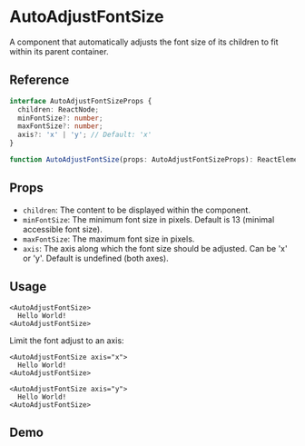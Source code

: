 
<Meta title="Components / AutoAdjustFontSize" />

# AutoAdjustFontSize

A component that automatically adjusts the font size of its children to fit within its parent
container.

## Reference

```ts
interface AutoAdjustFontSizeProps {
  children: ReactNode;
  minFontSize?: number;
  maxFontSize?: number;
  axis?: 'x' | 'y'; // Default: 'x'
}

function AutoAdjustFontSize(props: AutoAdjustFontSizeProps): ReactElement;
```

## Props

- `children`: The content to be displayed within the component.
- `minFontSize`: The minimum font size in pixels. Default is 13 (minimal accessible font size).
- `maxFontSize`: The maximum font size in pixels.
- `axis`: The axis along which the font size should be adjusted. Can be 'x' or 'y'. Default is
  undefined (both axes).

## Usage

```tsx
<AutoAdjustFontSize>
  Hello World!
<AutoAdjustFontSize>
```

Limit the font adjust to an axis:

```tsx
<AutoAdjustFontSize axis="x">
  Hello World!
<AutoAdjustFontSize>
```

```tsx
<AutoAdjustFontSize axis="y">
  Hello World!
<AutoAdjustFontSize>
```

## Demo

<Canvas withToolbar of={stories.HorizontalStatic}>
  <Story />
</Canvas>

<Canvas withToolbar of={stories.VerticalStatic}>
  <Story />
</Canvas>
